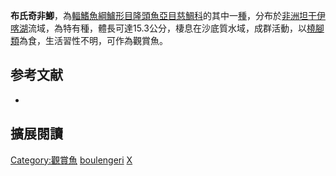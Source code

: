 {{Speciesbox
| name = 布氏奇非鯽
| status = LC
| status_system = IUCN3.1
| image = 
| image_width = 240px
| genus = Xenotilapia
| species = boulengeri
| authority = [[Poll|Poll]], 1942
| synonyms = *''Enantiopus boulengeri''<br /><small>Poll, 1942</small>
*''Parectodus lestradei''<br /><small>Poll, 1942</small>
*''Xenotilapia lestradei''<br /><small>Poll, 1942</small>
*''Xenotilapia materfamilias''<br /><small>Poll, 1943</small>
*''Xenotilapia mater-familias''<br /><small>Poll, 1943</small>
}}

'''布氏奇非鯽'''，為[[輻鰭魚綱|輻鰭魚綱]][[鱸形目|鱸形目]][[隆頭魚亞目|隆頭魚亞目]][[慈鯛科|慈鯛科]]的其中一[[種|種]]，分布於[[非洲|非洲]][[坦干伊喀湖|坦干伊喀湖]]流域，為特有種，體長可達15.3公分，棲息在沙底質水域，成群活動，以[[橈腳類|橈腳類]]為食，生活習性不明，可作為觀賞魚。
==参考文献==
*{{FishBase_species|genus=Xenotilapia|species=boulengeri|year=2013|month=5}}

== 擴展閱讀 ==
{{refbegin}}
{{wikispecies-inline|Xenotilapia boulengeri|布氏奇非鯽}}
{{refend}}
{{Taxonbar|from=Q525769}}

[[Category:觀賞魚|Category:觀賞魚]]
[[Category:奇非鯽屬|boulengeri]]
[[Category:1942年描述的魚類|X]]


{{鱸形目小作品}}